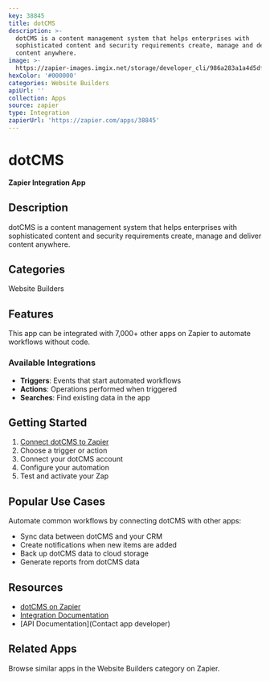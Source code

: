 ```yaml
---
key: 38845
title: dotCMS
description: >-
  dotCMS is a content management system that helps enterprises with
  sophisticated content and security requirements create, manage and deliver
  content anywhere.
image: >-
  https://zapier-images.imgix.net/storage/developer_cli/986a283a1a4d5df9e9d4f1a8fee36cf6.png?auto=format%2Ccompress&ixlib=python-3.0.0&q=50
hexColor: '#000000'
categories: Website Builders
apiUrl: ''
collection: Apps
source: zapier
type: Integration
zapierUrl: 'https://zapier.com/apps/38845'
---
```

# dotCMS

**Zapier Integration App**

## Description

dotCMS is a content management system that helps enterprises with sophisticated content and security requirements create, manage and deliver content anywhere.

## Categories

Website Builders

## Features

This app can be integrated with 7,000+ other apps on Zapier to automate workflows without code.

### Available Integrations

- **Triggers**: Events that start automated workflows
- **Actions**: Operations performed when triggered
- **Searches**: Find existing data in the app

## Getting Started

1. [Connect dotCMS to Zapier](https://zapier.com/apps/38845)
2. Choose a trigger or action
3. Connect your dotCMS account
4. Configure your automation
5. Test and activate your Zap

## Popular Use Cases

Automate common workflows by connecting dotCMS with other apps:

- Sync data between dotCMS and your CRM
- Create notifications when new items are added
- Back up dotCMS data to cloud storage
- Generate reports from dotCMS data

## Resources

- [dotCMS on Zapier](https://zapier.com/apps/38845)
- [Integration Documentation](https://zapier.com/apps/38845/integrations)
- [API Documentation](Contact app developer)

## Related Apps

Browse similar apps in the Website Builders category on Zapier.
